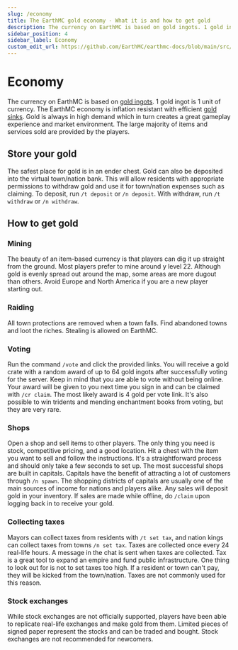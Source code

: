---
slug: /economy
title: The EarthMC gold economy - What it is and how to get gold
description: The currency on EarthMC is based on gold ingots. 1 gold ingot is 1 unit of currency. Learn more about how the EarthMC economy works and how to earn more gold.
sidebar_position: 4
sidebar_label: Economy
custom_edit_url: https://github.com/EarthMC/earthmc-docs/blob/main/src/docs/economy.mdx
---
# Economy
The currency on EarthMC is based on [gold ingots](https://minecraft.fandom.com/wiki/Gold_Ingot). 1 gold ingot is 1 unit of currency. The EarthMC economy is inflation resistant with efficient [gold sinks](https://en.wikipedia.org/wiki/Gold_sink). Gold is always in high demand which in turn creates a great gameplay experience and market environment. The large majority of items and services sold are provided by the players.

## Store your gold
The safest place for gold is in an ender chest. Gold can also be deposited into the virtual town/nation bank. This will allow residents with appropriate permissions to withdraw gold and use it for town/nation expenses such as claiming. To deposit, run `/t deposit` or `/n deposit`. With withdraw, run `/t withdraw` or `/n withdraw`. 


## How to get gold
### Mining
The beauty of an item-based currency is that players can dig it up straight from the ground. Most players prefer to mine around y level 22. Although gold is evenly spread out around the map, some areas are more dugout than others. Avoid Europe and North America if you are a new player starting out.

### Raiding
All town protections are removed when a town falls. Find abandoned towns and loot the riches. Stealing is allowed on EarthMC.

### Voting
Run the command `/vote` and click the provided links. You will receive a gold crate with a random award of up to 64 gold ingots after successfully voting for the server. Keep in mind that you are able to vote without being online. Your award will be given to you next time you sign in and can be claimed with `/cr claim`. The most likely award is 4 gold per vote link. It's also possible to win tridents and mending enchantment books from voting, but they are very rare.

### Shops
Open a shop and sell items to other players. The only thing you need is stock, competitive pricing, and a good location. Hit a chest with the item you want to sell and follow the instructions. It's a straightforward process and should only take a few seconds to set up. The most successful shops are built in capitals. Capitals have the benefit of attracting a lot of customers through `/n spawn`. The shopping districts of capitals are usually one of the main sources of income for nations and players alike. Any sales will deposit gold in your inventory. If sales are made while offline, do `/claim` upon logging back in to receive your gold.

### Collecting taxes
Mayors can collect taxes from residents with `/t set tax`, and nation kings can collect taxes from towns `/n set tax`. Taxes are collected once every 24 real-life hours. A message in the chat is sent when taxes are collected. Tax is a great tool to expand an empire and fund public infrastructure. One thing to look out for is not to set taxes too high. If a resident or town can't pay, they will be kicked from the town/nation. Taxes are not commonly used for this reason.

### Stock exchanges
While stock exchanges are not officially supported, players have been able to replicate real-life exchanges and make gold from them. Limited pieces of signed paper represent the stocks and can be traded and bought. Stock exchanges are not recommended for newcomers.
